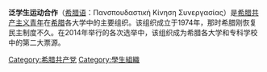 '''泛学生运动合作'''（[[希腊语|希腊语]]：Πανσπουδαστική Κίνηση Συνεργασίας）是[[希腊共产主义青年|希腊共产主义青年]]在[[希腊|希腊]]各大学中的主要组织。该组织成立于1974年，那时希腊刚恢复民主制度不久。在2014年举行的各次选举中，该组织成为希腊各大学和专科学校中的第二大票源。

[[Category:希腊共产党|Category:希腊共产党]]
[[Category:學生組織|Category:學生組織]]